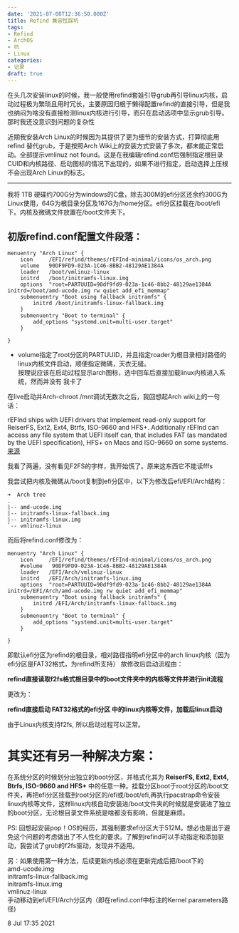 ```yaml
---
date: '2021-07-08T12:36:50.000Z'
title: Refind 兼容性踩坑
tags:
- Refind
- ArchOS
- 坑
- Linux
categories:
- 记录
draft: true
---
```


在头几次安装linux的时候，我一般使用refind套娃引导grub再引导linux内核，启动过程极为繁琐且用时冗长，主要原因归根于懒得配置refind的直接引导，但是我也纳闷为啥没有直接检测linux内核进行引导，而只在启动选项中显示grub引导。那时我还没意识到问题的复杂性

近期我安装Arch Linux的时候因为其提供了更为细节的安装方式，打算彻底用 refind 替代grub，于是按照Arch Wiki上的安装方式安装了多次，都未能正常启动。全部提示vmlinuz not found。这是在我编辑refind.conf后强制指定根目录CUID和内核路径、启动图标的情况下出现的，如果不进行指定，启动选择上压根不会出现Arch Linux的标志。

---

我将 1TB 硬碟约700G分为windows的C盘，除去300M的efi分区还余约300G为Linux使用，64G为根目录分区及167G为/home分区。efi分区挂载在/boot/efi下。内核及微碼文件放置在/boot文件夹下。

## 初版refind.conf配置文件段落：

```
menuentry "Arch Linux" {
    icon     /EFI/refind/themes/rEFInd-minimal/icons/os_arch.png
    volume   90DF9FD9-023A-1C46-8BB2-48129AE1384A
    loader   /boot/vmlinuz-linux
    initrd   /boot/initramfs-linux.img
    options  "root=PARTUUID=90df9fd9-023a-1c46-8bb2-48129ae1384A initrd=/boot/amd-ucode.img rw quiet add_efi_memmap"
    submenuentry "Boot using fallback initramfs" {
        initrd /boot/initramfs-linux-fallback.img
    }
    submenuentry "Boot to terminal" {
        add_options "systemd.unit=multi-user.target"
    }

}
```

- volume指定了root分区的PARTUUID，并且指定roader为根目录相对路径的linux内核文件启动，顺便指定微碼，天衣无缝。  
  按理说应该在启动过程显示arch图标，选中回车后直接加载linux内核进入系统，然而并没有
  我卡了

在live启动并Arch-chroot /mnt调试无数次之后，我回想起Arch wiki上的一句话：

rEFInd ships with UEFI drivers that implement read-only support for ReiserFS, Ext2, Ext4, Btrfs, ISO-9660 and HFS+. Additionally rEFInd can access any file system that UEFI itself can, that includes FAT (as mandated by the UEFI specification), HFS+ on Macs and ISO-9660 on some systems.
[来源](<https://wiki.archlinux.org/title/REFInd#:~:text=rEFInd%20ships%20with%20UEFI%20drivers%20that%20implement%20read-only%20support%20for%20ReiserFS%2C%20Ext2%2C%20Ext4%2C%20Btrfs%2C%20ISO-9660%20and%20HFS%2B.%20Additionally%20rEFInd%20can%20access%20any%20file%20system%20that%20UEFI%20itself%20can%2C%20that%20includes%20FAT%20(as%20mandated%20by%20the%20UEFI%20specification)%2C%20HFS%2B%20on%20Macs%20and%20ISO-9660%20on%20some%20systems.>)

我看了两遍，没有看见F2FS的字样，我开始慌了。原来这东西它不能读fffs

我尝试把内核及微碼从/boot复制到efi分区中，以下为修改后efi/EFI/Arch结构：

```
➜  Arch tree
.
|-- amd-ucode.img
|-- initramfs-linux-fallback.img
|-- initramfs-linux.img
`-- vmlinuz-linux
```

而后将refind.conf修改为：

```
menuentry "Arch Linux" {
    icon     /EFI/refind/themes/rEFInd-minimal/icons/os_arch.png
    #volume   90DF9FD9-023A-1C46-8BB2-48129AE1384A
    loader   /EFI/Arch/vmlinuz-linux
    initrd   /EFI/Arch/initramfs-linux.img
    options  "root=PARTUUID=90df9fd9-023a-1c46-8bb2-48129ae1384A initrd=/EFI/Arch/amd-ucode.img rw quiet add_efi_memmap"
    submenuentry "Boot using fallback initramfs" {
        initrd /EFI/Arch/initramfs-linux-fallback.img
    }
    submenuentry "Boot to terminal" {
        add_options "systemd.unit=multi-user.target"
    }

}
```

即默认efi分区为refind的根目录，相对路径指明efi分区中的arch linux内核（因为efi分区是FAT32格式，为refind所支持）
故修改后启动流程由：

**refind直接读取f2fs格式根目录中的boot文件夹中的内核等文件并进行init流程**

更改为：

**refind直接启动 FAT32格式的efi分区 中的linux内核等文件，加载后linux启动**

由于Linux内核支持f2fs, 所以启动过程可以正常。

# 其实还有另一种解决方案：

在系统分区的时候划分出独立的boot分区，并格式化其为 **ReiserFS, Ext2, Ext4, Btrfs, ISO-9660 and HFS+**
中的任意一种。挂载分区boot于root分区的/boot文件夹，再把efi分区挂载到root分区的/efi或/boot/efi,再执行pacstrap命令安装linux内核等文件，这样linux内核自动安装进/boot文件夹的时候就是安装进了独立的boot分区，无论根目录文件系统是啥都没有影响，但就是麻烦。

PS: 回想起安装pop！OS的经历，其强制要求efi分区大于512M。想必也是出于避免这个问题的考虑做出了不人性化的要求。了解到refind可以手动指定和添加驱动，我尝试了grub的f2fs驱动，发现并不适用。

另：如果使用第一种方法，后续更新内核必须在更新完成后把/boot下的  
amd-ucode.img  
initramfs-linux-fallback.img  
initramfs-linux.img  
vmlinuz-linux  
手动移动到efi/EFI/Arch分区内（即在refind.conf中标注的Kernel parameters路径)

8 Jul 17:35 2021
